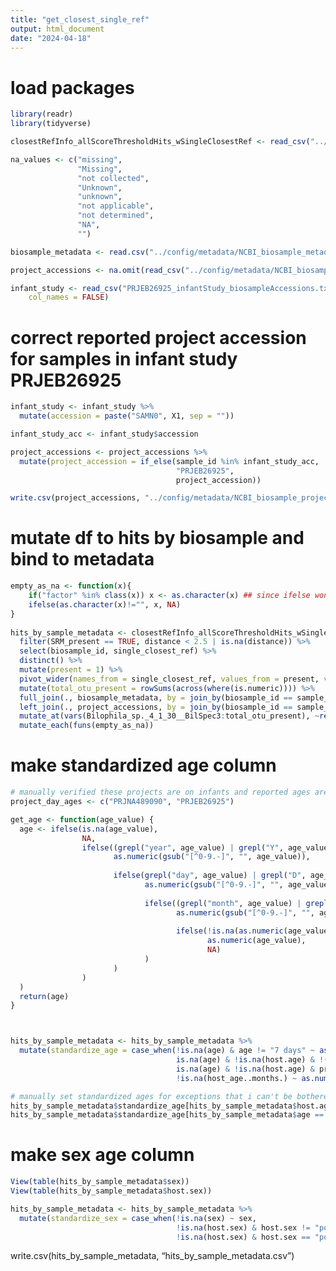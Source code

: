 ```yaml
---
title: "get_closest_single_ref"
output: html_document
date: "2024-04-18"
---
```


# load packages
```r
library(readr)
library(tidyverse)

closestRefInfo_allScoreThresholdHits_wSingleClosestRef <- read_csv("../workflow/out/treeInfo/closestRefInfo_allScoreThresholdHits_wSingleClosestRef.csv")

na_values <- c("missing", 
               "Missing", 
               "not collected", 
               "Unknown", 
               "unknown", 
               "not applicable", 
               "not determined", 
               "NA", 
               "")

biosample_metadata <- read.csv("../config/metadata/NCBI_biosample_metadata.csv", na.strings = na_values)

project_accessions <- na.omit(read_csv("../config/metadata/NCBI_biosample_project_accessions.csv", guess_max = 70000))

infant_study <- read_csv("PRJEB26925_infantStudy_biosampleAccessions.txt", 
    col_names = FALSE)
```

# correct reported project accession for samples in infant study PRJEB26925
```r

infant_study <- infant_study %>%
  mutate(accession = paste("SAMN0", X1, sep = ""))

infant_study_acc <- infant_study$accession

project_accessions <- project_accessions %>%
  mutate(project_accession = if_else(sample_id %in% infant_study_acc, 
                                     "PRJEB26925", 
                                     project_accession))

write.csv(project_accessions, "../config/metadata/NCBI_biosample_project_accessions.csv")
```

# mutate df to hits by biosample and bind to metadata
```r
empty_as_na <- function(x){
    if("factor" %in% class(x)) x <- as.character(x) ## since ifelse wont work with factors
    ifelse(as.character(x)!="", x, NA)
}
                     
hits_by_sample_metadata <- closestRefInfo_allScoreThresholdHits_wSingleClosestRef %>%
  filter(SRM_present == TRUE, distance < 2.5 | is.na(distance)) %>%
  select(biosample_id, single_closest_ref) %>%
  distinct() %>%
  mutate(present = 1) %>%
  pivot_wider(names_from = single_closest_ref, values_from = present, values_fill = 0) %>%
  mutate(total_otu_present = rowSums(across(where(is.numeric)))) %>%
  full_join(., biosample_metadata, by = join_by(biosample_id == sample_id)) %>% 
  left_join(., project_accessions, by = join_by(biosample_id == sample_id)) %>%
  mutate_at(vars(Bilophila_sp._4_1_30__BilSpec3:total_otu_present), ~replace_na(., 0)) %>%
  mutate_each(funs(empty_as_na))

```

# make standardized age column
```r
# manually verified these projects are on infants and reported ages are in days
project_day_ages <- c("PRJNA489090", "PRJEB26925")

get_age <- function(age_value) {
  age <- ifelse(is.na(age_value), 
                NA, 
                ifelse((grepl("year", age_value) | grepl("Y", age_value) | grepl("y", age_value)) & !(grepl("-", age_value)) & !(grepl("day", age_value)), 
                       as.numeric(gsub("[^0-9.-]", "", age_value)), 
                       
                       ifelse(grepl("day", age_value) | grepl("D", age_value), 
                              as.numeric(gsub("[^0-9.-]", "", age_value)) / 365, 
                              
                              ifelse((grepl("month", age_value) | grepl("M", age_value) | grepl("m", age_value)) & !(grepl("year", age_value)), 
                                     as.numeric(gsub("[^0-9.-]", "", age_value)) / 12, 
                                     
                                     ifelse(!is.na(as.numeric(age_value)), 
                                            as.numeric(age_value), 
                                            NA)
                              )
                       )
                )
  )
  return(age)
}



hits_by_sample_metadata <- hits_by_sample_metadata %>%
  mutate(standardize_age = case_when(!is.na(age) & age != "7 days" ~ as.numeric(age), 
                                     is.na(age) & !is.na(host.age) & !(project_accession %in% project_day_ages) ~ get_age(host.age),
                                     is.na(age) & !is.na(host.age) & project_accession %in% project_day_ages ~ as.numeric(host.age) / 365, 
                                     !is.na(host_age..months.) ~ as.numeric(host_age..months.) / 12 ))

# manually set standardized ages for exceptions that i can't be bothered to write in the function
hits_by_sample_metadata$standardize_age[hits_by_sample_metadata$host.age == "1 year and 3 months"] <- 1
hits_by_sample_metadata$standardize_age[hits_by_sample_metadata$age == "7 days"] <- 7/365
```

# make sex age column
```r
View(table(hits_by_sample_metadata$sex))
View(table(hits_by_sample_metadata$host.sex))

hits_by_sample_metadata <- hits_by_sample_metadata %>%
  mutate(standardize_sex = case_when(!is.na(sex) ~ sex, 
                                     !is.na(host.sex) & host.sex != "pooled male and female" ~ host.sex, 
                                     !is.na(host.sex) & host.sex == "pooled male and female" ~ NA))
```

write.csv(hits_by_sample_metadata, "hits_by_sample_metadata.csv")



